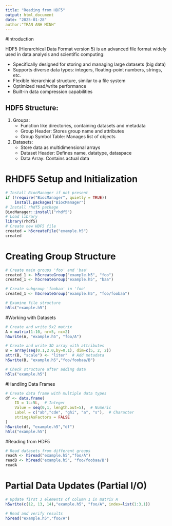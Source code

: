 ```yaml
---
title: "Reading from HDF5"
output: html_document
date: "2025-01-28"
author:"TRAN ANH MINH"
---
```


#Introduction

HDF5 (Hierarchical Data Format version 5) is an advanced file format widely used in data analysis and scientific computing:

- Specifically designed for storing and managing large datasets (big data)
- Supports diverse data types: integers, floating-point numbers, strings, etc.
- Flexible hierarchical structure, similar to a file system
- Optimized read/write performance
- Built-in data compression capabilities

## HDF5 Structure:
1. Groups:
   - Function like directories, containing datasets and metadata
   - Group Header: Stores group name and attributes
   - Group Symbol Table: Manages list of objects

2. Datasets:
   - Store data as multidimensional arrays
   - Dataset Header: Defines name, datatype, dataspace
   - Data Array: Contains actual data


# RHDF5 Setup and Initialization
```r
# Install BiocManager if not present
if (!require("BiocManager", quietly = TRUE))
    install.packages("BiocManager")
# Install rhdf5 package
BiocManager::install("rhdf5")
# Load library
library(rhdf5)
# Create new HDF5 file
created = h5createFile("example.h5")
created 
```
# Creating Group Structure
```r
# Create main groups 'foo' and 'baa'
created_1 <- h5createGroup("example.h5", "foo")
created_1 <- h5createGroup("example.h5", "baa")

# Create subgroup 'foobaa' in 'foo'
created_1 <- h5createGroup("example.h5", "foo/foobaa")

# Examine file structure
h5ls("example.h5")
```
#Working with Datasets
```r
# Create and write 5x2 matrix
A = matrix(1:10, nr=5, nc=2)
h5write(A, "example.h5", "foo/A")

# Create and write 3D array with attributes
B = array(seq(0.1,2.0,by=0.1), dim=c(5, 2, 2))
attr(B, "scale") <- "liter"  # Add metadata
h5write(B, "example.h5","foo/foobaa/B")

# Check structure after adding data
h5ls("example.h5")
```
#Handling Data Frames
```r
# Create data frame with multiple data types
df <- data.frame(
    ID = 1L:5L,  # Integer
    Value = seq(0,1, length.out=5),  # Numeric
    Label = c("ab","cde", "ghi", "a", "s"),  # Character
    stringsAsFactors = FALSE
)
h5write(df, "example.h5","df")
h5ls("example.h5")
```
#Reading from HDF5
```r
# Read datasets from different groups
readA <- h5read("example.h5","foo/A")
readB <- h5read("example.h5", "foo/foobaa/B")
readA
```
# Partial Data Updates (Partial I/O)
```r
# Update first 3 elements of column 1 in matrix A
h5write(c(12, 13, 14),"example.h5", "foo/A", index=list(1:3,1))

# Read and verify results
h5read("example.h5","foo/A")
```





